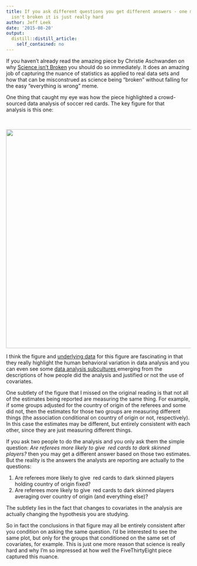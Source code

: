 ```yaml
---
title: If you ask different questions you get different answers - one more way science
  isn't broken it is just really hard
author: Jeff Leek
date: '2015-08-20'
output:
  distill::distill_article:
    self_contained: no
---
```


If you haven't already read the amazing piece by Christie Aschwanden on why [Science isn't Broken](http://fivethirtyeight.com/features/science-isnt-broken/) you should do so immediately. It does an amazing job of capturing the nuance of statistics as applied to real data sets and how that can be misconstrued as science being "broken" without falling for the easy "everything is wrong" meme.

One thing that caught my eye was how the piece highlighted a crowd-sourced data analysis of soccer red cards. The key figure for that analysis is this one:

&nbsp;

[<img class="aligncenter" src="https://espnfivethirtyeight.files.wordpress.com/2015/08/truth-vigilantes-soccer-calls2.png?w=1024&h=597" alt="" width="1024" height="597" />](http://fivethirtyeight.com/features/science-isnt-broken/)

I think the figure and [underlying data](https://osf.io/qix4g/) for this figure are fascinating in that they really highlight the human behavioral variation in data analysis and you can even see some [data analysis subcultures ](http://simplystatistics.org/2015/04/29/data-analysis-subcultures/)emerging from the descriptions of how people did the analysis and justified or not the use of covariates.

One subtlety of the figure that I missed on the original reading is that not all of the estimates being reported are measuring the same thing. For example, if some groups adjusted for the country of origin of the referees and some did not, then the estimates for those two groups are measuring different things (the association conditional on country of origin or not, respectively). In this case the estimates may be different, but entirely consistent with each other, since they are just measuring different things.

If you ask two people to do the analysis and you only ask them the simple question: _Are referees more likely to give  red cards to dark skinned players?_ then you may get a different answer based on those two estimates. But the reality is the answers the analysts are reporting are actually to the questions:

  1. Are referees more likely to give  red cards to dark skinned players holding country of origin fixed?
  2. Are referees more likely to give  red cards to dark skinned players averaging over country of origin (and everything else)?

The subtlety lies in the fact that changes to covariates in the analysis are actually changing the hypothesis you are studying.

So in fact the conclusions in that figure may all be entirely consistent after you condition on asking the same question. I'd be interested to see the same plot, but only for the groups that conditioned on the same set of covariates, for example. This is just one more reason that science is really hard and why I'm so impressed at how well the FiveThirtyEight piece captured this nuance.

&nbsp;

&nbsp;
